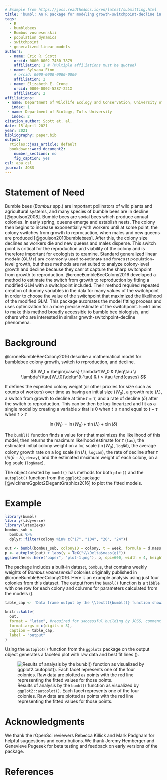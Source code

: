 ```yaml
---
# Example from https://joss.readthedocs.io/en/latest/submitting.html
title: 'bumbl: An R package for modeling growth-switchpoint-decline in bumblebee colony size'
tags:
  - R
  - bumblebees
  - Bombus vosnesenskii
  - population dynamics
  - switchpoint
  - generalized linear models
authors:
  - name: Eric R. Scott
    orcid: 0000-0002-7430-7879
    affiliation: 1 # (Multiple affiliations must be quoted)
  - name: Sylvana Finn
    # orcid: 0000-0000-0000-0000
    affiliation: 2
  - name: Elizabeth E. Crone
    orcid: 0000-0002-5287-221X
    affiliation: 2
affiliations:
 - name: Department of Wildlife Ecology and Conservation, University of Florida
   index: 1
 - name: Department of Biology, Tufts University
   index: 2
citation_author: Scott et. al.
date: 15 April 2021
year: 2021
bibliography: paper.bib
output: 
  rticles::joss_article: default
  bookdown::word_document2:
    number_sections: no
    fig_caption: yes
csl: apa.csl
journal: JOSS
---
```


# Statement of Need

Bumble bees (*Bombus* spp.) are important pollinators of wild plants and agricultural systems, and many species of bumble bees are in decline [@goulson2008]. Bumble bees are social bees which produce annual colonies. In early spring, queens emerge and establish nests. The colony then begins to increase exponentially with workers until at some point, the colony switches from growth to reproduction, when males and new queens are produced [@goulson2010bumblebees]. After this, the colony size declines as workers die and new queens and males disperse. This switch point is critical for the reproduction and viability of the colony and is therefore important for ecologists to examine. Standard generalized linear models (GLMs) are commonly used to estimate and forecast population-level growth, but these methods are not suited to analyze colony-level growth and decline because they cannot capture the sharp switchpoint from growth to reproduction. @croneBumbleBeeColony2016 developed a method to estimate the switch from growth to reproduction by fitting a modified GLM with a switchpoint included.
Their method required repeated creation of dummy variables in the data for many values of the switchpoint in order to choose the value of the switchpoint that maximized the likelihood of the modified GLM.
This package automates the model fitting process and uses optimization for a more precise estimate of the switchpoint.
`bumbl` aims to make this method broadly accessible to bumble bee biologists, and others who are interested in similar growth-switchpoint-decline phenomena.

# Background

@croneBumbleBeeColony2016 describe a mathematical model for bumblebee colony growth, switch to reproduction, and decline.

$$
W_t = 
  \begin{cases}
  \lambda^tW_0 & t\leq\tau \\
  \lambda^{\tau}W_{0}\delta^{t-\tau} & t > \tau
  \end{cases}
$$

It defines the expected colony weight (or other proxies for size such as counts of workers) over time as having an initial size ($W_0$), a growth rate ($\lambda$), a switch from growth to decline at time $t = \tau$, and a rate of decline ($\delta$) after the switch to reproduction.
This can be then be log-linearized and fit as a single model by creating a variable $x$ that is 0 when $t \leq \tau$ and equal to $t - \tau$ when $t > \tau$

$$
\ln(W_t) = \ln(W_0) + \tau\ln(\lambda) + x\ln(\delta)
$$

The `bumbl()` function finds a value for $\tau$ that maximizes the likelihood of this model, then returns the maximum likelihood estimate for $\tau$ (`tau`), the estimated initial colony weight on a log scale ($\ln({W_0})$, `logN0`), the average colony growth rate on a log scale ($\ln(\lambda)$, `logLam`), the rate of decline after $\tau$ ($ln(\delta - \lambda)$, `decay`), and the estimated maximum weight of each colony, on a log scale (`logNmax`).

The object created by `bumbl()` has methods for both `plot()` and the `autoplot()` function from the `ggplot2` package [@wickhamGgplot2ElegantGraphics2016] to plot the fitted models.

# Example

```r
library(bumbl)
library(tidyverse)
library(latex2exp)
bombus_sub <- 
  bombus %>% 
  dplyr::filter(colony %in% c("17", "104", "20", "24"))

out <- bumbl(bombus_sub, colonyID = colony, t = week, formula = d.mass ~ week)
p <- autoplot(out) + labs(y = TeX("$\\Delta$mass(g)"))
ggsave(here::here("paper", "plot-1.png"), p, dpi=600, width = 4, height = 4)
```

The package includes a built-in dataset, `bombus`, that contains weekly weights of *Bombus vosnesenskii* colonies originally published in @croneBumbleBeeColony2016.
Here is an example analysis using just four colonies from this dataset.
The output from the `bumbl()` function is a `tibble` with one row for each colony and columns for parameters calculated from the models (\autoref{tab:output}).

```r
table_cap <- 'Data frame output by the \\texttt{bumbl()} function showing estimates of switchpoint (tau, in weeks), estimated initial size (logN0), growth rate (logLam), decay rate (decay), and maximum size (logNmax)'
```

```r
knitr::kable(
  out,
  format = "latex", #required for successful building by JOSS, comment out for knitting to Word
  format.args = c(digits = 3),
  caption = table_cap,
  label = "output"
)
```

Using the `autoplot()` function from the `ggplot2` package on the output object generates a faceted plot with raw data and best fit lines (\autoref{fig:plot}).

![Results of analysis by the `bumbl()` function as visualized by `ggplot2::autoplot()`.  Each facet represents one of the four colonies. Raw data are plotted as points with the red line representing the fitted values for those points.\label{fig:plot}](plot-1.png)

# Acknowledgments

We thank the rOpenSci reviewers Rebecca Killick and Mark Padgham for helpful suggestions and contributions.
We thank Jeremy Hemberger and Genevieve Pugesek for beta testing and feedback on early versions of the package.

# References
